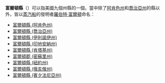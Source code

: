 '''富爾頓縣'''（{{lang-en|'''Fulton County'''}}）可以指美國九個州縣的一個，當中除了[[阿肯色州|阿肯色州]]和[[喬治亞州|喬治亞州]]的縣以外，皆以[[蒸汽船|蒸汽船]]的發明者[[罗伯特·富尔顿|羅伯特·富爾頓]]命名：
* [[富爾頓縣_(阿肯色州)|富爾頓縣 (阿肯色州)]]
* [[富爾頓縣_(喬治亞州)|富爾頓縣 (喬治亞州)]]
* [[富爾頓縣_(伊利諾伊州)|富爾頓縣 (伊利諾伊州)]]
* [[富爾頓縣_(印地安納州)|富爾頓縣 (印地安納州)]]
* [[富爾頓縣_(肯塔基州)|富爾頓縣 (肯塔基州)]]
* [[富尔顿_(密苏里州)|富爾頓郡 (密蘇里州)]]
* [[富爾頓縣_(紐約州)|富爾頓縣 (紐約州)]]
* [[富爾頓縣_(俄亥俄州)|富爾頓縣 (俄亥俄州)]]
* [[富爾頓縣_(賓夕法尼亞州)|富爾頓縣 (賓夕法尼亞州)]]
{{disambig|F富爾頓縣|Cat=四字县名消歧义}}